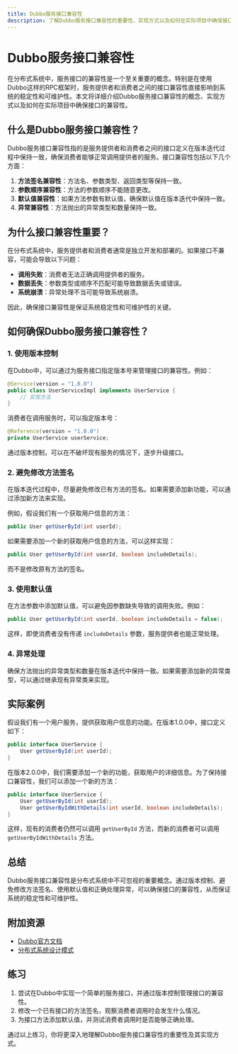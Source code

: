 ```yaml
---
title: Dubbo服务接口兼容性
description: 了解Dubbo服务接口兼容性的重要性、实现方式以及如何在实际项目中确保接口的兼容性。
---
```


# Dubbo服务接口兼容性

在分布式系统中，服务接口的兼容性是一个至关重要的概念。特别是在使用Dubbo这样的RPC框架时，服务提供者和消费者之间的接口兼容性直接影响到系统的稳定性和可维护性。本文将详细介绍Dubbo服务接口兼容性的概念、实现方式以及如何在实际项目中确保接口的兼容性。

## 什么是Dubbo服务接口兼容性？

Dubbo服务接口兼容性指的是服务提供者和消费者之间的接口定义在版本迭代过程中保持一致，确保消费者能够正常调用提供者的服务。接口兼容性包括以下几个方面：

1. **方法签名兼容性**：方法名、参数类型、返回类型等保持一致。
2. **参数顺序兼容性**：方法的参数顺序不能随意更改。
3. **默认值兼容性**：如果方法参数有默认值，确保默认值在版本迭代中保持一致。
4. **异常兼容性**：方法抛出的异常类型和数量保持一致。

## 为什么接口兼容性重要？

在分布式系统中，服务提供者和消费者通常是独立开发和部署的。如果接口不兼容，可能会导致以下问题：

- **调用失败**：消费者无法正确调用提供者的服务。
- **数据丢失**：参数类型或顺序不匹配可能导致数据丢失或错误。
- **系统崩溃**：异常处理不当可能导致系统崩溃。

因此，确保接口兼容性是保证系统稳定性和可维护性的关键。

## 如何确保Dubbo服务接口兼容性？

### 1. 使用版本控制

在Dubbo中，可以通过为服务接口指定版本号来管理接口的兼容性。例如：

```java
@Service(version = "1.0.0")
public class UserServiceImpl implements UserService {
    // 实现方法
}
```

消费者在调用服务时，可以指定版本号：

```java
@Reference(version = "1.0.0")
private UserService userService;
```

通过版本控制，可以在不破坏现有服务的情况下，逐步升级接口。

### 2. 避免修改方法签名

在版本迭代过程中，尽量避免修改已有方法的签名。如果需要添加新功能，可以通过添加新方法来实现。

例如，假设我们有一个获取用户信息的方法：

```java
public User getUserById(int userId);
```

如果需要添加一个新的获取用户信息的方法，可以这样实现：

```java
public User getUserById(int userId, boolean includeDetails);
```

而不是修改原有方法的签名。

### 3. 使用默认值

在方法参数中添加默认值，可以避免因参数缺失导致的调用失败。例如：

```java
public User getUserById(int userId, boolean includeDetails = false);
```

这样，即使消费者没有传递 `includeDetails` 参数，服务提供者也能正常处理。

### 4. 异常处理

确保方法抛出的异常类型和数量在版本迭代中保持一致。如果需要添加新的异常类型，可以通过继承现有异常类来实现。

## 实际案例

假设我们有一个用户服务，提供获取用户信息的功能。在版本1.0.0中，接口定义如下：

```java
public interface UserService {
    User getUserById(int userId);
}
```

在版本2.0.0中，我们需要添加一个新的功能，获取用户的详细信息。为了保持接口兼容性，我们可以添加一个新的方法：

```java
public interface UserService {
    User getUserById(int userId);
    User getUserByIdWithDetails(int userId, boolean includeDetails);
}
```

这样，现有的消费者仍然可以调用 `getUserById` 方法，而新的消费者可以调用 `getUserByIdWithDetails` 方法。

## 总结

Dubbo服务接口兼容性是分布式系统中不可忽视的重要概念。通过版本控制、避免修改方法签名、使用默认值和正确处理异常，可以确保接口的兼容性，从而保证系统的稳定性和可维护性。

## 附加资源

- [Dubbo官方文档](https://dubbo.apache.org/zh/docs/)
- [分布式系统设计模式](https://en.wikipedia.org/wiki/Distributed_computing)

## 练习

1. 尝试在Dubbo中实现一个简单的服务接口，并通过版本控制管理接口的兼容性。
2. 修改一个已有接口的方法签名，观察消费者调用时会发生什么情况。
3. 为接口方法添加默认值，并测试消费者调用时是否能够正确处理。

通过以上练习，你将更深入地理解Dubbo服务接口兼容性的重要性及其实现方式。